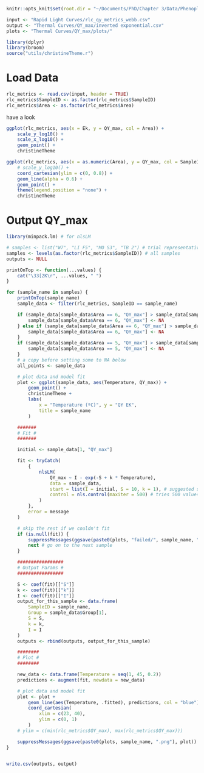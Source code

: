 ```r
knitr::opts_knit$set(root.dir = "~/Documents/PhD/Chapter 3/Data/Phenoplate data/R analysis")

input <- "Rapid Light Curves/rlc_qy_metrics_webb.csv"
output <- "Thermal Curves/QY_max/inverted exponential.csv"
plots <- "Thermal Curves/QY_max/plots/"
```

```r
library(dplyr)
library(broom)
source("utils/christineTheme.r")
```

# Load Data
```r
rlc_metrics <- read.csv(input, header = TRUE)
rlc_metrics$SampleID <- as.factor(rlc_metrics$SampleID)
rlc_metrics$Area <- as.factor(rlc_metrics$Area)
```

have a look
```R
ggplot(rlc_metrics, aes(x = Ek, y = QY_max, col = Area)) +
    scale_y_log10() +
    scale_x_log10() +
    geom_point() +
    christineTheme

ggplot(rlc_metrics, aes(x = as.numeric(Area), y = QY_max, col = SampleID)) +
    # scale_y_log10() +
    coord_cartesian(ylim = c(0, 0.8)) +
    geom_line(alpha = 0.6) +
    geom_point() +
    theme(legend.position = "none") +
    christineTheme
```

# Output QY_max
```r
library(minpack.lm) # for nlsLM

# samples <- list("W7", "LI F5", "MO S3", "TB 2") # trial representative samples
samples <- levels(as.factor(rlc_metrics$SampleID)) # all samples
outputs <- NULL

printOnTop <- function(...values) {
    cat("\33[2K\r", ...values, " ")
}

for (sample_name in samples) {
    printOnTop(sample_name)
    sample_data <- filter(rlc_metrics, SampleID == sample_name)

    if (sample_data[sample_data$Area == 6, "QY_max"] > sample_data[sample_data$Area == 5, "QY_max"]) {
        sample_data[sample_data$Area == 6, "QY_max"] <- NA
    } else if (sample_data[sample_data$Area == 6, "QY_max"] > sample_data[sample_data$Area == 4, "QY_max"]) {
        sample_data[sample_data$Area == 6, "QY_max"] <- NA
    }
    if (sample_data[sample_data$Area == 5, "QY_max"] > sample_data[sample_data$Area == 4, "QY_max"]) {
        sample_data[sample_data$Area == 5, "QY_max"] <- NA
    }
    # a copy before setting some to NA below
    all_points <- sample_data

    # plot data and model fit
    plot <- ggplot(sample_data, aes(Temperature, QY_max)) +
        geom_point() +
        christineTheme +
        labs(
            x = "Temperature (ºC)", y = "QY EK",
            title = sample_name
        )

    #######
    # Fit #
    #######

    initial <- sample_data[1, "QY_max"]

    fit <- tryCatch(
        {
            nlsLM(
                QY_max ~ I - exp(-S + k * Temperature),
                data = sample_data,
                start = list(I = initial, S = 10, k = 1), # suggested start values the make sense with my data
                control = nls.control(maxiter = 500) # tries 500 values to find the best fit
            )
        },
        error = message
    )

    # skip the rest if we couldn't fit
    if (is.null(fit)) {
        suppressMessages(ggsave(paste0(plots, "failed/", sample_name, ".png"), plot))
        next # go on to the next sample
    }

    #################
    # Output Params #
    #################

    S <- coef(fit)[["S"]]
    k <- coef(fit)[["k"]]
    I <- coef(fit)[["I"]]
    output_for_this_sample <- data.frame(
        SampleID = sample_name,
        Group = sample_data$Group[1],
        S = S,
        k = k,
        I = I
    )
    outputs <- rbind(outputs, output_for_this_sample)

    ########
    # Plot #
    ########

    new_data <- data.frame(Temperature = seq(1, 45, 0.2))
    predictions <- augment(fit, newdata = new_data)

    # plot data and model fit
    plot <- plot +
        geom_line(aes(Temperature, .fitted), predictions, col = "blue") +
        coord_cartesian(
            xlim = c(23, 40),
            ylim = c(0, 1)
        )
    # ylim = c(min(rlc_metrics$QY_max), max(rlc_metrics$QY_max)))

    suppressMessages(ggsave(paste0(plots, sample_name, ".png"), plot))
}


write.csv(outputs, output)
```

